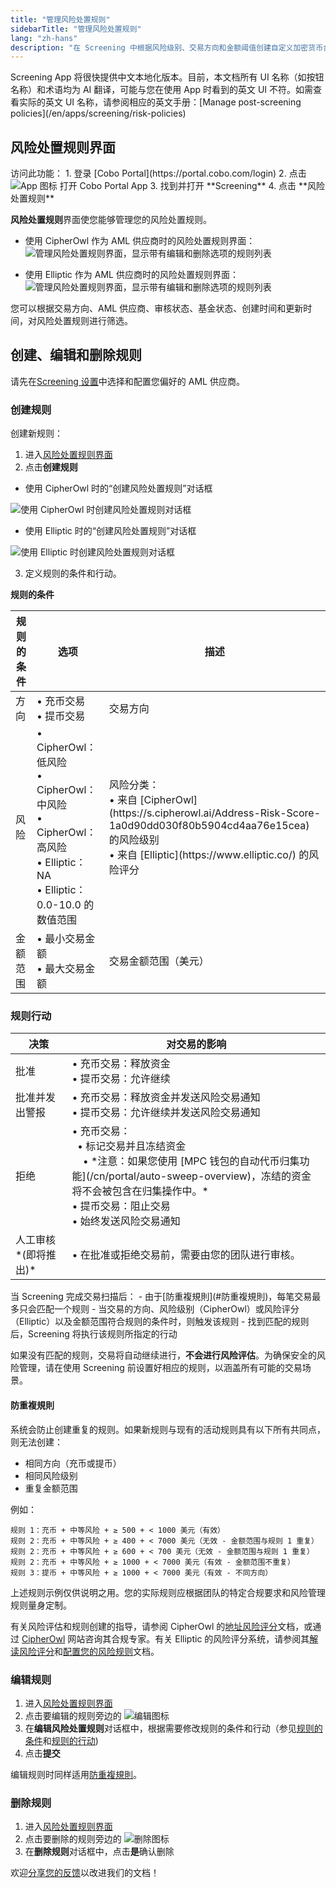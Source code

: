 ```yaml
---
title: "管理风险处置规则"
sidebarTitle: "管理风险处置规则"
lang: "zh-hans"
description: "在 Screening 中根据风险级别、交易方向和金额阈值创建自定义加密货币合规规则。实现 AML/CFT 规则自动执行。"
---
```


<Note>
Screening App 将很快提供中文本地化版本。目前，本文档所有 UI 名称（如按钮名称）和术语均为 AI 翻译，可能与您在使用 App 时看到的英文 UI 不符。如需查看实际的英文 UI 名称，请参阅相应的英文手册：[Manage post-screening policies](/en/apps/screening/risk-policies)
</Note>

## 风险处置规则界面

<Info>
访问此功能：
1. 登录 [Cobo Portal](https://portal.cobo.com/login)
2. 点击 <img src="/en/images/common/icon_apps.svg" className="icon" alt="App 图标"/> 打开 Cobo Portal App
3. 找到并打开 **Screening**
4. 点击 **风险处置规则**
</Info>

**风险处置规则**界面使您能够管理您的风险处置规则。

- 使用 CipherOwl 作为 AML 供应商时的风险处置规则界面：
  <img src="/en/images/portal-apps/screening/manage-post-screening-policies-cipherowl.png" className="screenshot_full_screen" alt="管理风险处置规则界面，显示带有编辑和删除选项的规则列表"/>

- 使用 Elliptic 作为 AML 供应商时的风险处置规则界面：
  <img src="/en/images/portal-apps/screening/manage-post-screening-policies-elliptic.png" className="screenshot_full_screen" alt="管理风险处置规则界面，显示带有编辑和删除选项的规则列表"/>

您可以根据交易方向、AML 供应商、审核状态、基金状态、创建时间和更新时间，对风险处置规则进行筛选。

## 创建、编辑和删除规则

<Note>请先在[Screening 设置](/cn/apps/screening/screening-settings)中选择和配置您偏好的 AML 供应商。</Note>

### 创建规则

创建新规则：
1. 进入[风险处置规则界面](#风险处置规则界面)
2. 点击**创建规则**
  - 使用 CipherOwl 时的“创建风险处置规则”对话框
  <img src="/en/images/portal-apps/screening/creating-post-screening-policy-cipherowl.svg" className="screenshot_modal" alt="使用 CipherOwl 时创建风险处置规则对话框"/>

  - 使用 Elliptic 时的“创建风险处置规则”对话框
  <img src="/en/images/portal-apps/screening/creating-post-screening-policy-elliptic.png" className="screenshot_modal" alt="使用 Elliptic 时创建风险处置规则对话框"/>

3. 定义规则的条件和行动。

**规则的条件**

<table class="table six-columns">
  <thead>
    <tr>
      <th>规则的条件</th>
      <th>选项</th>
      <th>描述</th>
    </tr>
  </thead>
  <tbody>
    <tr>
      <td>方向</td>
      <td>• 充币交易<br/>• 提币交易</td>
      <td>交易方向</td>
    </tr>
    <tr>
      <td>风险</td>
      <td>• CipherOwl：低风险<br/>• CipherOwl：中风险<br/>• CipherOwl：高风险<br/>• Elliptic：NA<br/>• Elliptic：0.0-10.0 的数值范围</td>
      <td>风险分类：<br/>• 来自 [CipherOwl](https://s.cipherowl.ai/Address-Risk-Score-1a0d90dd030f80b5904cd4aa76e15cea) 的风险级别<br/>• 来自 [Elliptic](https://www.elliptic.co/) 的风险评分</td>
    </tr>
    <tr>
      <td>金额范围</td>
      <td>• 最小交易金额<br/>• 最大交易金额</td>
      <td>交易金额范围（美元）</td>
    </tr>
  </tbody>
</table>

### 规则行动

<table class="table six-columns">
  <thead>
    <tr>
      <th>决策</th>
      <th>对交易的影响</th>
    </tr>
  </thead>
  <tbody>
    <tr>
      <td>批准</td>
      <td>• 充币交易：释放资金<br/>• 提币交易：允许继续</td>
    </tr>
    <tr>
      <td>批准并发出警报</td>
      <td>• 充币交易：释放资金并发送风险交易通知<br/>• 提币交易：允许继续并发送风险交易通知</td>
    </tr>
    <tr>
      <td>拒绝</td>
      <td>• 充币交易：<br/>&nbsp;&nbsp;• 标记交易并且冻结资金 <br/>&nbsp;&nbsp;&nbsp;&nbsp;• *注意：如果您使用 [MPC 钱包的自动代币归集功能](/cn/portal/auto-sweep-overview)，冻结的资金将不会被包含在归集操作中。*<br/>• 提币交易：阻止交易<br/>• 始终发送风险交易通知</td>
    </tr>
    <tr>
      <td>人工审核 *(即将推出)*</td>
      <td>• 在批准或拒绝交易前，需要由您的团队进行审核。</td>
    </tr>
  </tbody>
</table>

<Note>
当 Screening 完成交易扫描后：
- 由于[防重複規則](#防重複規則)，每笔交易最多只会匹配一个规则
- 当交易的方向、风险级别（CipherOwl）或风险评分（Elliptic）以及金额范围符合规则的条件时，则触发该规则
- 找到匹配的规则后，Screening 将执行该规则所指定的行动
</Note>

<Warning>如果没有匹配的规则，交易将自动继续进行，**不会进行风险评估**。为确保安全的风险管理，请在使用 Screening 前设置好相应的规则，以涵盖所有可能的交易场景。</Warning>





#### 防重複規則
系统会防止创建重复的规则。如果新规则与现有的活动规则具有以下所有共同点，则无法创建：
- 相同方向（充币或提币）
- 相同风险级别
- 重复金额范围

例如：
```
规则 1：充币 + 中等风险 + ≥ 500 + < 1000 美元（有效）
规则 2：充币 + 中等风险 + ≥ 400 + < 7000 美元（无效 - 金额范围与规则 1 重复）
规则 2：充币 + 中等风险 + ≥ 600 + < 700 美元（无效 - 金额范围与规则 1 重复）
规则 2：充币 + 中等风险 + ≥ 1000 + < 7000 美元（有效 - 金额范围不重复）
规则 3：提币 + 中等风险 + ≥ 1000 + < 7000 美元（有效 - 不同方向）
```

<Warning>
上述规则示例仅供说明之用。您的实际规则应根据团队的特定合规要求和风险管理规则量身定制。

有关风险评估和规则创建的指导，请参阅 CipherOwl 的[地址风险评分](https://s.cipherowl.ai/Address-Risk-Score-1a0d90dd030f80b5904cd4aa76e15cea)文档，或通过 [CipherOwl](https://www.cipherowl.com/) 网站咨询其合规专家。有关 Elliptic 的风险评分系统，请参阅其[解读风险评分](https://help.elliptic.co/en/articles/2641454-interpreting-risk-scores)和[配置您的风险规则](https://help.elliptic.co/en/articles/8216353-configuring-your-risk-rules)文档。
</Warning>

### 编辑规则

1. 进入[风险处置规则界面](#风险处置规则界面)
2. 点击要编辑的规则旁边的 <img src="/en/images/common/icon_edit.svg" className="icon" alt="编辑图标"/>
3. 在**编辑风险处置规则**对话框中，根据需要修改规则的条件和行动（参见[规则的条件](#规则的条件)和[规则的行动](#规则的行动))
4. 点击**提交**

<Info>编辑规则时同样适用[防重複規則](#防重複規則)。</Info>

### 删除规则

1. 进入[风险处置规则界面](#风险处置规则界面)
2. 点击要删除的规则旁边的 <img src="/en/images/common/icon_delete.svg" className="icon" alt="删除图标"/>
3. 在**删除规则**对话框中，点击**是**确认删除

<Tip>欢迎[分享您的反馈](https://forms.zohopublic.com/cobo/form/DocumentFeedbackForm/formperma/QvLOhxJv1_JMsJ-1dleZ8Itb_7rzN-LtgvsDdxosoVI?referrername=manuals)以改进我们的文档！</Tip>
